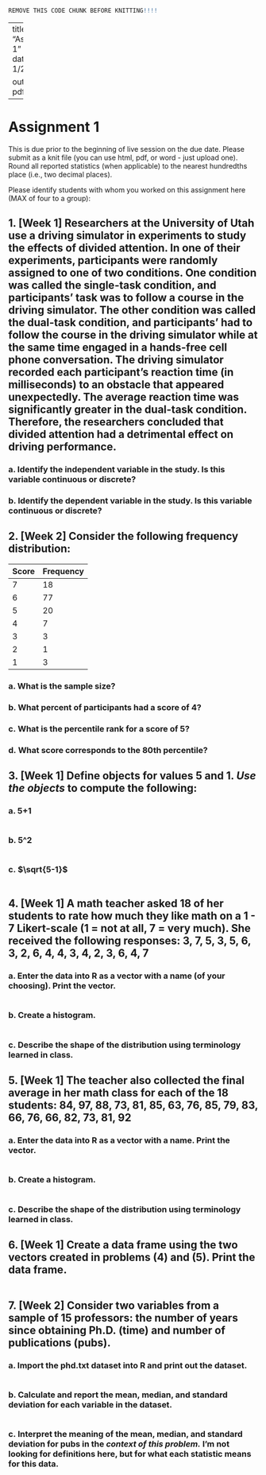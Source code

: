 ```{r}
REMOVE THIS CODE CHUNK BEFORE KNITTING!!!!
```
---
title: "Assignment 1"
author: ""
date: "due 1/27/20"

output: pdf_document
---

# Assignment 1
This is due prior to the beginning of live session on the due date. Please submit as 
a knit file (you can use html, pdf, or word - just upload one). Round all reported statistics (when applicable) to the nearest hundredths place (i.e., two decimal places). 

Please identify students with whom you worked on this assignment here (MAX of four to a group):



## 1. [Week 1] Researchers at the University of Utah use a driving simulator in experiments to study the effects of divided attention. In one of their experiments, participants were randomly assigned to one of two conditions. One condition was called the single-task condition, and participants’ task was to follow a course in the driving simulator. The other condition was called the dual-task condition, and participants’ had to follow the course in the driving simulator while at the same time engaged in a hands-free cell phone conversation. The driving simulator recorded each participant’s reaction time (in milliseconds) to an obstacle that appeared unexpectedly. The average reaction time was significantly greater in the dual-task condition. Therefore, the researchers concluded that divided attention had a detrimental effect on driving performance.

### a. Identify the independent variable in the study. Is this variable continuous or discrete? 



### b. Identify the dependent variable in the study. Is this variable continuous or discrete?



## 2. [Week 2] Consider the following frequency distribution:

Score | Frequency
------------- | -------------
7 | 18
6 | 77
5 | 20
4 | 7
3 | 3
2 | 1
1 | 3

### a. What is the sample size?



### b. What percent of participants had a score of 4?



### c. What is the percentile rank for a score of 5? 



### d. What score corresponds to the 80th percentile?



## 3. [Week 1] Define objects for values 5 and 1. *Use the objects* to compute the following:
### a. 5+1

```{r}

```

### b. 5^2

```{r}

```

### c. $\sqrt{5-1}$

```{r}

```

## 4.	[Week 1] A math teacher asked 18 of her students to rate how much they like math on a 1 - 7 Likert-scale (1 = not at all, 7 = very much). She received the following responses: 3, 7, 5, 3, 5, 6, 3, 2, 6, 4, 4, 3, 4, 2, 3, 6, 4, 7
### a. Enter the data into R as a vector with a name (of your choosing). Print the vector.

```{r}

```

### b. Create a histogram.

```{r}

```

### c. Describe the shape of the distribution using terminology learned in class.



## 5.	[Week 1] The teacher also collected the final average in her math class for each of the 18 students: 84, 97, 88, 73, 81, 85, 63, 76, 85, 79, 83, 66, 76, 66, 82, 73, 81, 92
### a. Enter the data into R as a vector with a name. Print the vector.

```{r}

```

### b. Create a histogram.

```{r}

```

### c. Describe the shape of the distribution using terminology learned in class.



## 6.	[Week 1] Create a data frame using the two vectors created in problems (4) and (5). Print the data frame.

```{r}

```


## 7.	[Week 2] Consider two variables from a sample of 15 professors: the number of years since obtaining Ph.D. (time) and number of publications (pubs). 
### a. Import the phd.txt dataset into R and print out the dataset.

```{r}

```

### b. Calculate and report the mean, median, and standard deviation for each variable in the dataset.

```{r}

```

### c. Interpret the meaning of the mean, median, and standard deviation for pubs in the *context of this problem.* I'm not looking for definitions here, but for what each statistic means for this data.

